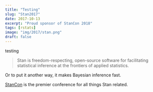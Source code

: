 ```yaml
---
title: "Testing"
slug: "Stan2017"
date: 2017-10-13
excerpt: "Proud sponsor of StanCon 2018"
tags: [rstats]
image: "img/2017/stan.png"
draft: false
---
```


  testing

> Stan is freedom-respecting, open-source software for facilitating statistical inference at
> the frontiers of applied statistics.

Or to put it another way, it makes Bayesian inference fast.

[StanCon](http://mc-stan.org/events/stancon2018/) is the premier conference for all things
Stan related.


